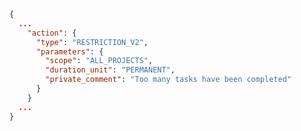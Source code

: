 ```json
{
  ...
    "action": {
      "type": "RESTRICTION_V2",
      "parameters": {
        "scope": "ALL_PROJECTS",
        "duration_unit": "PERMANENT",
        "private_comment": "Too many tasks have been completed"
      }
    }
  ...
}
```